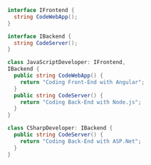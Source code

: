 ```csharp
interface IFrontend {
  string CodeWebApp();
}

interface IBackend {
  string CodeServer();
}

class JavaScriptDeveloper: IFrontend,
IBackend {
  public string CodeWebApp() {
    return "Coding Front-End with Angular";
  }
  public string CodeServer() {
    return "Coding Back-End with Node.js";
  }
}

class CSharpDeveloper: IBackend {
  public string CodeServer() {
    return "Coding Back-End with ASP.Net";
  }
}
```